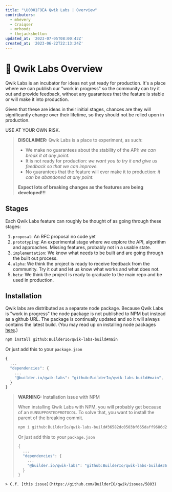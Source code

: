 ```yaml
---
title: "\U0001F9EA Qwik Labs | Overview"
contributors:
  - mhevery
  - Craiqser
  - mrhoodz
  - thejackshelton
updated_at: '2023-07-05T08:00:42Z'
created_at: '2023-06-22T22:13:24Z'
---
```


# 🧪 Qwik Labs Overview

Qwik Labs is an incubator for ideas not yet ready for production. It's a place where we can publish our "work in progress" so the community can try it out and provide feedback, without any guarantees that the feature is stable or will make it into production. 

Given that these are ideas in their initial stages, chances are they will significantly change over their lifetime, so they should not be relied upon in production. 

USE AT YOUR OWN RISK.

> **DISCLAIMER:** Qwik Labs is a place to experiment, as such:
> - We make no guarantees about the stability of the API: _we can break it at any point._
> - It is not ready for production: _we want you to try it and give us feedback so that we can improve._
> - No guarantees that the feature will ever make it to production: _it can be abandoned at any point._
>
> **Expect lots of breaking changes as the features are being developed!!!**

## Stages

Each Qwik Labs feature can roughly be thought of as going through these stages:
1. `proposal`: An RFC proposal no code yet
2. `prototyping`: An experimental stage where we explore the API, algorithm and approaches. Missing features, probably not in a usable state.
3. `implementation`: We know what needs to be built and are going through the built out process.
4. `alpha`: We think the project is ready to receive feedback from the community. Try it out and let us know what works and what does not.
5. `beta`: We think the project is ready to graduate to the main repo and be used in production.

## Installation

Qwik labs are distributed as a separate node package. Because Qwik Labs is "work in progress" the node package is not published to NPM but instead as a github URL. The package is continually updated and so it will always contains the latest build. (You may read up on installing node packages [here](https://docs.npmjs.com/cli/v8/commands/npm-install).)


```sh
npm install github:BuilderIo/qwik-labs-build#main
```

Or just add this to your `package.json`

```javascript
{
  ...
  "dependencies": {
    ...
    "@builder.io/qwik-labs": "github:BuilderIo/qwik-labs-build#main",
  }
}
```

> **WARNING:** Installation issue with NPM
>
> When installing Qwik Labs with NPM, you will probably get because of an `EUNSUPPORTEDPROTOCOL`.
> To solve that, you want to install the parent of the breaking commit.
> ```sh
> npm i github:BuilderIo/qwik-labs-build#36582dc0503bf665daff9686d2a27d742145795d
> ```
> Or just add this to your `package.json`
> ```javascript
> {
>   ...
>   "dependencies": {
>     ...
>     "@builder.io/qwik-labs": "github:BuilderIo/qwik-labs-build#36582dc0503bf665daff9686d2a27d742145795d",
>   }
> }
```
> C.f. [this issue](https://github.com/BuilderIO/qwik/issues/5803)
